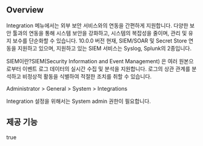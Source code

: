 ## Overview
Integration 메뉴에서는 외부 보안 서비스와의 연동을 간편하게 지원합니다. 다양한 보안 툴과의 연동을 통해 시스템 보안을 강화하고, 시스템의 복잡성을 줄이며, 관리 및 유지 보수를 단순화할 수 있습니다. 10.0.0 버전 현재, SIEM/SOAR 및 Secret Store 연동을 지원하고 있으며, 지원하고 있는 SIEM 서비스는 Syslog, Splunk의 2종입니다.

SIEM이란?SIEM(Security Information and Event Management) 은 여러 원본으로부터 이벤트 로그 데이터의 실시간 수집 및 분석을 지원합니다. 로그의 상관 관계를 분석하고 비정상적 활동을 식별하여 적절한 조치를 취할 수 있습니다.

Administrator > General > System > Integrations

Integration 설정을 위해서는 System admin 권한이 필요합니다.

## 제공 기능
true